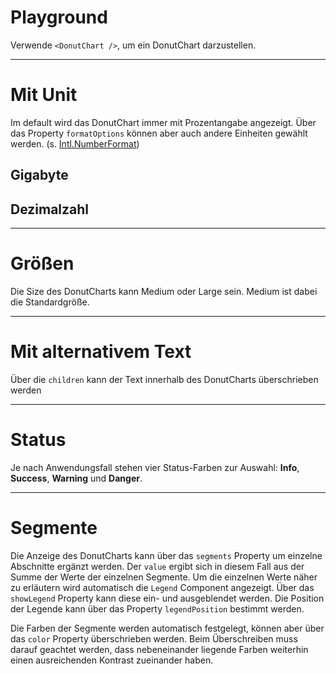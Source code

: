 # Playground

Verwende `<DonutChart />`, um ein DonutChart darzustellen.

<LiveCodeEditor />

---

# Mit Unit

Im default wird das DonutChart immer mit Prozentangabe angezeigt. Über das
Property `formatOptions` können aber auch andere Einheiten gewählt werden. (s.
[Intl.NumberFormat](https://developer.mozilla.org/en-US/docs/Web/JavaScript/Reference/Global_Objects/Intl/NumberFormat))

## Gigabyte

<LiveCodeEditor example="unit" editorCollapsed />

## Dezimalzahl

<LiveCodeEditor example="decimal" editorCollapsed />

---

# Größen

Die Size des DonutCharts kann Medium oder Large sein. Medium ist dabei die
Standardgröße.

<LiveCodeEditor example="size" editorCollapsed />

---

# Mit alternativem Text

Über die `children` kann der Text innerhalb des DonutCharts überschrieben werden

<LiveCodeEditor example="children" editorCollapsed />

---

# Status

Je nach Anwendungsfall stehen vier Status-Farben zur Auswahl: **Info**,
**Success**, **Warning** und **Danger**.

<LiveCodeEditor example="status" editorCollapsed />

---

# Segmente

Die Anzeige des DonutCharts kann über das `segments` Property um einzelne
Abschnitte ergänzt werden. Der `value` ergibt sich in diesem Fall aus der Summe
der Werte der einzelnen Segmente. Um die einzelnen Werte näher zu erläutern wird
automatisch die `Legend` Component angezeigt. Über das `showLegend` Property
kann diese ein- und ausgeblendet werden. Die Position der Legende kann über das
Property `legendPosition` bestimmt werden.

Die Farben der Segmente werden automatisch festgelegt, können aber über das
`color` Property überschrieben werden. Beim Überschreiben muss darauf geachtet
werden, dass nebeneinander liegende Farben weiterhin einen ausreichenden
Kontrast zueinander haben.

<LiveCodeEditor example="segments" editorCollapsed />
